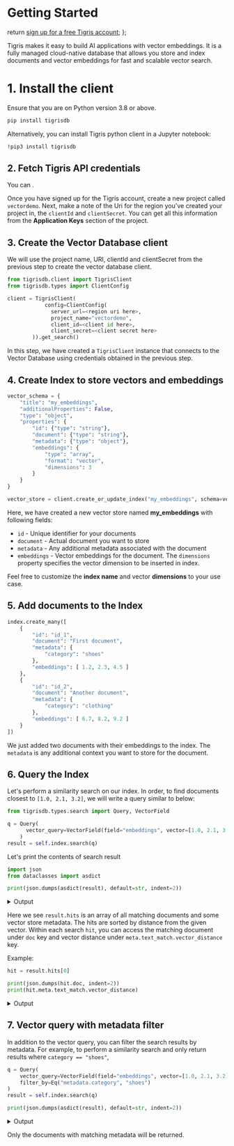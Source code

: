 # Getting Started


  return <a href={tigrisConfig.signupUrl}>sign up for a free Tigris account</a>;
};

Tigris makes it easy to build AI applications with vector embeddings. It is a
fully managed cloud-native database that allows you store and index documents
and vector embeddings for fast and scalable vector search.

# 1. Install the client

Ensure that you are on Python version 3.8 or above.

```bash
pip install tigrisdb
```

Alternatively, you can install Tigris python client in a Jupyter notebook:

```bash
!pip3 install tigrisdb
```

## 2. Fetch Tigris API credentials

You can <SignUp />.

Once you have signed up for the Tigris account, create a new project called
`vectordemo`. Next, make a note of the Uri for the region you've created your
project in, the `clientId` and `clientSecret`. You can get all this information
from the **Application Keys** section of the project.

## 3. Create the Vector Database client

We will use the project name, URI, clientId and clientSecret from the previous
step to create the vector database client.

```python
from tigrisdb.client import TigrisClient
from tigrisdb.types import ClientConfig

client = TigrisClient(
            config=ClientConfig(
              server_url=<region uri here>,
              project_name="vectordemo",
              client_id=<client id here>,
              client_secret=<client secret here>
        )).get_search()
```

In this step, we have created a `TigrisClient` instance that connects to the Vector Database using
credentials obtained in the previous step.

## 4. Create Index to store vectors and embeddings

```python
vector_schema = {
    "title": "my_embeddings",
    "additionalProperties": False,
    "type": "object",
    "properties": {
        "id": {"type": "string"},
        "document": {"type": "string"},
        "metadata": {"type": "object"},
        "embeddings": {
            "type": "array",
            "format": "vector",
            "dimensions": 3
        }
    }
}

vector_store = client.create_or_update_index("my_embeddings", schema=vector_schema)
```

Here, we have created a new vector store named **my_embeddings** with following fields:

- `id` - Unique identifier for your documents
- `document` - Actual document you want to store
- `metadata` - Any additional metadata associated with the document
- `embeddings` - Vector embeddings for the document. The `dimensions` property specifies the vector dimension to be inserted in index.

Feel free to customize the **index name** and vector **dimensions** to your use case.

## 5. Add documents to the Index

```python
index.create_many([
    {
        "id": "id_1",
        "document": "First document",
        "metadata": {
            "category": "shoes"
        },
        "embeddings": [ 1.2, 2.3, 4.5 ]
    },
    {
        "id": "id_2",
        "document": "Another document",
        "metadata": {
            "category": "clothing"
        },
        "embeddings": [ 6.7, 8.2, 9.2 ]
    }
])
```

We just added two documents with their embeddings to the index. The `metadata` is any additional
context you want to store for the document.

## 6. Query the Index

Let's perform a similarity search on our index. In order, to find documents closest to
`[1.0, 2.1, 3.2]`, we will write a query similar to below:

```python
from tigrisdb.types.search import Query, VectorField

q = Query(
      vector_query=VectorField(field="embeddings", vector=[1.0, 2.1, 3.2])
    )
result = self.index.search(q)
```

Let's print the contents of search result

```python
import json
from dataclasses import asdict

print(json.dumps(asdict(result), default=str, indent=2))
```

<details>
  <summary>Output</summary>

```json
{
  "hits": [
    {
      "doc": {
        "document": "First document",
        "embeddings": [1.2, 2.3, 4.5],
        "id": "id_1",
        "metadata": {
          "category": "shoes"
        }
      },
      "meta": {
        "created_at": "2023-05-26 16:54:41.790028+00:00",
        "updated_at": null,
        "text_match": {
          "score": null,
          "vector_distance": 0.005762279033660889,
          "fields": []
        }
      }
    },
    {
      "doc": {
        "metadata": {
          "category": "clothing"
        },
        "document": "Another document",
        "embeddings": [6.7, 8.2, 9.2],
        "id": "id_2"
      },
      "meta": {
        "created_at": "2023-05-26 16:54:41.790028+00:00",
        "updated_at": null,
        "text_match": {
          "score": null,
          "vector_distance": 0.03843367099761963,
          "fields": []
        }
      }
    }
  ],
  "facets": {},
  "meta": {
    "found": 2,
    "total_pages": 1,
    "page": {
      "current": 1,
      "size": 10
    }
  },
  "grouped_hits": []
}
```

</details>

Here we see `result.hits` is an array of all matching documents and some vector store metadata. The
hits are sorted by distance from the given vector. Within each search `hit`, you can access the
matching document under `doc` key and vector distance under `meta.text_match.vector_distance` key.

Example:

```python
hit = result.hits[0]

print(json.dumps(hit.doc, indent=2))
print(hit.meta.text_match.vector_distance)
```

<details>
  <summary>Output</summary>

```
{
  "document": "First document",
  "embeddings": [1.2, 2.3, 4.5],
  "id": "id_1",
  "metadata": {
    "category": "shoes"
  }
}

0.005762279033660889
```

</details>

## 7. Vector query with metadata filter

In addition to the vector query, you can filter the search results by metadata. For example, to
perform a similarity search and only return results where `category == "shoes"`,

```python
q = Query(
    vector_query=VectorField(field="embeddings", vector=[1.0, 2.1, 3.2]),
    filter_by=Eq("metadata.category", "shoes")
)
result = self.index.search(q)

print(json.dumps(asdict(result), default=str, indent=2))
```

<details>
  <summary>Output</summary>

```json
{
  "hits": [
    {
      "doc": {
        "document": "First document",
        "embeddings": [1.2, 2.3, 4.5],
        "id": "id_1",
        "metadata": {
          "category": "shoes"
        }
      },
      "meta": {
        "created_at": "2023-05-26 18:27:55.202321+00:00",
        "updated_at": null,
        "text_match": {
          "score": null,
          "vector_distance": 0.005762279033660889,
          "fields": []
        }
      }
    }
  ],
  "facets": {},
  "meta": {
    "found": 1,
    "total_pages": 1,
    "page": {
      "current": 1,
      "size": 10
    }
  },
  "grouped_hits": []
}
```

</details>

Only the documents with matching metadata will be returned.

